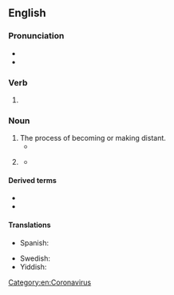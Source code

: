 ==English==

===Pronunciation===
* {{IPA|en|/ˈdɪstənsɪŋ/}}
* {{audio|en|En-us-distancing.ogg|Audio (US)}}

===Verb===
{{head|en|verb form}}

# {{present participle of|en|distance|nocat=1}}

===Noun===
{{en-noun|~}}

# The process of becoming or making distant.
#* {{quote-journal|en|date=April 13, 2008|author=Dave Itzkoff|title=Bob Dylan Finally Gets His Pulitzer. His What?|work=New York Times|url=http://www.nytimes.com/2008/04/13/weekinreview/13Itzkoff.html
|passage=If you were apprehensive, you were in the good company of Dylan aficionados still grappling with the trickster mystique of the 66-year-old singer-songwriter who see the Pulitzer as another chapter in his complicated history with the establishment, an ongoing dance of '''distancings''' and détentes.}}
# {{short for|en|social distancing}}
#: {{ux|en|distancing laws}}
#: {{ux|en|new distancing rules}}
#* {{quote-journal|1=en|date=24 Jan 2021|journal=Global Health Promotion|author=Kristine Sørensen et al.|title=Rebranding social distancing to physical distancing: calling for a change in the health promotion vocabulary to enhance clear communication during a pandemic|url=https://journals.sagepub.com/doi/10.1177/1757975920986126|text=As of today, the rationale for deploying the '''distancing''' measure in public is that COVID-19 spreads through means such as touching, coughing and sneezing.}}

====Derived terms====
* {{l|en|distancing effect}}
* {{l|en|social distancing}}

====Translations====
{{trans-top|becoming or making distant}}
* Spanish: {{t+|es|distanciamiento}}
{{trans-mid}}
* Swedish: {{t+|sv|distansering|c}}
* Yiddish: {{t|yi|דיסטאַנצירונג|f}}
{{trans-bottom}}

[[Category:en:Coronavirus]]